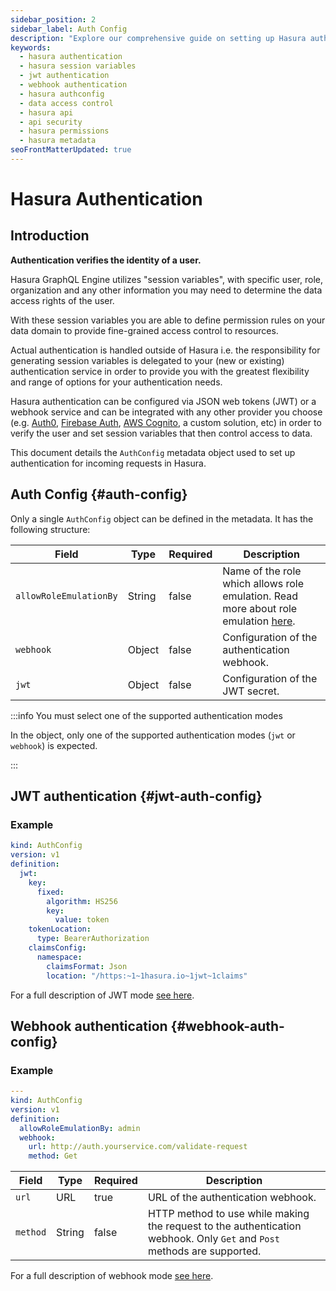 ```yaml
---
sidebar_position: 2
sidebar_label: Auth Config
description: "Explore our comprehensive guide on setting up Hasura authentication via JWT or a webhook service. Implement effective and secure authentication strategies by learning how to utilize session variables. Manage permissions and integrate with 3rd party authentication providers."
keywords:
  - hasura authentication
  - hasura session variables
  - jwt authentication
  - webhook authentication
  - hasura authconfig
  - data access control
  - hasura api
  - api security
  - hasura permissions
  - hasura metadata
seoFrontMatterUpdated: true
---
```


# Hasura Authentication

## Introduction

**Authentication verifies the identity of a user.**

Hasura GraphQL Engine utilizes "session variables", with specific user, role, organization and any other information you
may need to determine the data access rights of the user.

With these session variables you are able to define permission rules on your data domain to provide fine-grained access
control to resources.

Actual authentication is handled outside of Hasura i.e. the responsibility for generating session variables is delegated
to your (new or existing) authentication service in order to provide you with the greatest flexibility and range of
options for your authentication needs.

Hasura authentication can be configured via JSON web tokens (JWT) or a webhook service and can be integrated with any
other provider you choose (e.g. [Auth0](https://auth0.com/), [Firebase Auth](https://firebase.google.com/products/auth),
[AWS Cognito](https://aws.amazon.com/cognito/), a custom solution, etc) in order to verify the user and set session
variables that then control access to data.

This document details the `AuthConfig` metadata object used to set up authentication for incoming requests in Hasura.

## Auth Config {#auth-config}

Only a single `AuthConfig` object can be defined in the metadata. It has the following structure:

| Field                  | Type   | Required | Description                                                                                                              |
|------------------------|--------|----------|--------------------------------------------------------------------------------------------------------------------------|
| `allowRoleEmulationBy` | String | false    | Name of the role which allows role emulation. Read more about role emulation [here](./role-emulation.mdx).               |
| `webhook`              | Object | false    | Configuration of the authentication webhook.                                                                             |
| `jwt`                  | Object | false    | Configuration of the JWT secret.                                                                                         |

:::info You must select one of the supported authentication modes

In the object, only one of the supported authentication modes (`jwt` or `webhook`) is expected.

:::

## JWT authentication {#jwt-auth-config}

### Example

```yaml
kind: AuthConfig
version: v1
definition:
  jwt:
    key:
      fixed:
        algorithm: HS256
        key:
          value: token
    tokenLocation:
      type: BearerAuthorization
    claimsConfig:
      namespace:
        claimsFormat: Json
        location: "/https:~1~1hasura.io~1jwt~1claims"
```

For a full description of JWT mode [see here](./jwt.mdx).

## Webhook authentication {#webhook-auth-config}

### Example

```yaml
---
kind: AuthConfig
version: v1
definition:
  allowRoleEmulationBy: admin
  webhook:
    url: http://auth.yourservice.com/validate-request
    method: Get
```

| Field    | Type   | Required | Description                                                                                                             |
|----------|--------|----------|-------------------------------------------------------------------------------------------------------------------------|
| `url`    | URL    | true     | URL of the authentication webhook.                                                                                      |
| `method` | String | false    | HTTP method to use while making the request to the authentication webhook. Only `Get` and `Post` methods are supported. |

For a full description of webhook mode [see here](./webhook.mdx).
